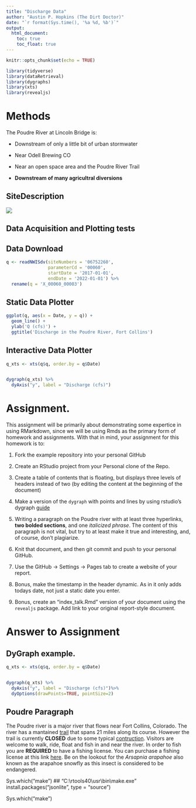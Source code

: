 ```yaml
---
title: "Discharge Data"
author: "Austin P. Hopkins (The Dirt Doctor)"
date: "`r format(Sys.time(), '%a %d, %b')`"
output:
  html_document:
    toc: true
    toc_float: true
---
```


```r
knitr::opts_chunk$set(echo = TRUE)

library(tidyverse)
library(dataRetrieval)
library(dygraphs)
library(xts)
library(revealjs)
```


# Methods

The Poudre River at Lincoln Bridge is:

  - Downstream of only a little bit of urban stormwater

  - Near Odell Brewing CO
  
  - Near an open space area and the Poudre River Trail
  
  - **Downstream of many agricultral diversions**


## SiteDescription

![](https://waterdata.usgs.gov/nwisweb/local/state/co/text/pics/06752260big.jpg)


## Data Acquisition and Plotting tests

## Data Download


```r

q <- readNWISdv(siteNumbers = '06752260',
                parameterCd = '00060',
                startDate = '2017-01-01',
                endDate = '2022-01-01') %>%
  rename(q = 'X_00060_00003')


```



## Static Data Plotter


```r

ggplot(q, aes(x = Date, y = q)) + 
  geom_line() + 
  ylab('Q (cfs)') + 
  ggtitle('Discharge in the Poudre River, Fort Collins')

```


## Interactive Data Plotter


```r

q_xts <- xts(q$q, order.by = q$Date)


dygraph(q_xts) %>%
  dyAxis("y", label = "Discharge (cfs)") 
```



# Assignment. 





This assignment will be primarily about demonstrating some expertice in using
RMarkdown, since we will be using Rmds as the primary form of homework and 
assignments. With that in mind, your assignment for this homework is to:


1) Fork the example repository into your personal GitHub

2) Create an RStudio project from your Personal clone of the Repo. 

3) Create a table of contents that is floating, but displays three levels of
headers instead of two (by editing the content at the beginning of the document)

4) Make a version of the `dygraph` with points and lines by using rstudio's
dygraph [guide](https://rstudio.github.io/dygraphs/)

5) Writing a paragraph on the Poudre river with at least three hyperlinks,
**two bolded sections**, and one *italicized phrase*. The content of this paragraph
is not vital, but try to at least make it true and interesting, and, of course,
don't plagiarize. 

6) Knit that document, and then git commit and push to your personal GitHub.

7) Use the GitHub -> Settings -> Pages tab to create a website of your report.

8) Bonus, make the timestamp in the header dynamic. As in it only adds
todays date, not just a static date you enter. 

9) Bonus, create an "index_talk.Rmd" version of your document using the
`revealjs` package. Add link to your original report-style document. 


# Answer to Assignment

## DyGraph example. 
```r
q_xts <- xts(q$q, order.by = q$Date)


dygraph(q_xts) %>%
  dyAxis("y", label = "Discharge (cfs)")%>%
  dyOptions(drawPoints=TRUE, pointSize=2)
```



## Poudre Paragraph
The Poudre river is a major river that flows near Fort Collins, Colorado. The river has a mantained [trail](https://poudretrail.org/) that spans 21 miles along its course. However the trail is currently **CLOSED** due to some typical [contruction](https://kdvr.com/news/local/greeley-poudre-river-trail-closed-construction/). Visitors are welcome to walk, ride, float and fish in and near the river. In order to fish you are **REQUIRED** to have a fishing license. You can purchase a fishing license at this link [here](https://www.cpwshop.com/licensing.page?e4q=f0be01b1-db43-4109-a918-85a9490b8a9e&e4p=32c95469-909d-4f01-b9b1-2c908f9f7535&e4ts=1643231594&e4c=aspira&e4e=snasoco01&e4rt=Safetynet&e4h=464ebb52658009e72be771ccaa50f54e). Be on the lookout for the *Arsapnia arapahoe* also known as the arapahoe snowfly as this insect is considered to be endangered. 

Sys.which("make")
## "C:\\rtools40\\usr\\bin\\make.exe"
install.packages("jsonlite", type = "source")

Sys.which("make")

